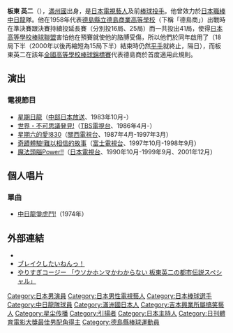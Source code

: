 {{粗劣翻譯}}
{{expand|time=2013-05-22T02:41:16+00:00}}
{{Infobox NPB player|
bgcolor1=#009|
bgcolor2=#006|
textcolor1=#fff|
textcolor2=#fff|
name=板東英二|
image=Eiji Bando 1959 Scan10006.jpg|
width=|
position=投手|
team=[[中日龍|中日龍]]|
number=14|
bats=右|
throws=右|
birthdate={{birth_date_and_age|1940|4|5|mf=y}}|
birthplace={{MCK}}[[安東省_(滿洲國)|安东省]][[虎林县|虎林县]]<br />（現・{{CHN}}[[黑龍江省|黑龍江省]][[虎林市|虎林市]]）|
debutdate=4月15日|
debutyear=1959年|
debutteam=中日龍|
statyear=1969年10月18日|
stat1label=[[勝投|勝-敗]]|
stat1value=77-65|
stat2label=[[防禦率|防禦率]]|
stat2value=2.89|
stat3label=三振|
stat3value=748|
teams=<nowiki></nowiki>
*[[德島縣立德島商業高等學校|德島縣立德島商業高等學校]]
*[[中日龍|中日龍]]（1958年～1969年）
}}
'''板東 英二'''（{{bd|1940年|4月5日|catIdx=Bando, Eiji}}），[[滿州國|滿州國]]出身，是[[日本|日本]][[電視藝人|電視藝人]]及前[[棒球|棒球]][[投手|投手]]。他曾效力於[[日本職棒|日本職棒]][[中日龍|中日龍]]隊。他在1958年{{link-ja|春季四國地區高等學校棒球大會|春季四国地区高等学校野球大会}}代表[[德島縣立德島商業高等學校|德島縣立德島商業高等學校]]（下稱「德島商」）出戰時在準決賽跟決賽持續投延長賽（分別投16局、25局）而一共投出41局，使得[[日本高等學校棒球聯盟|日本高等學校棒球聯盟]]害怕他在預賽就使他的胳膊受傷，所以他們於同年啟用了{{link-ja|延長和局重賽規定|延長引き分け再試合規定
|新的延長賽規則}}（18局下半（2000年以後再縮短為15局下半）結束時仍然[[平手|平手]]就終止，隔日{{link-ja|重賽|再試合}}），而板東英二在該年[[全國高等學校棒球錦標賽|全國高等學校棒球錦標賽]]代表德島商於{{link-ja|魚津對德島商延長18局平手重賽|魚津対徳島商延長18回引き分け再試合|準準決賽對上富山縣立魚津高等學校}}首度適用此規則。

== 演出 ==
=== 電視節目 ===
*[[星期日龍|星期日龍]]（[[中部日本放送|中部日本放送]]、1983年10月-）
*[[世界・不可思議発見!|世界・不可思議発見!]]（[[TBS電視台|TBS電視台]]、1986年4月-）
*[[星期六的愛!830|星期六的愛!830]]（[[關西電視台|關西電視台]]、1987年4月-1997年3月）
*[[奇蹟體驗!難以相信的故事|奇蹟體驗!難以相信的故事]]（[[富士電視台|富士電視台]]、1997年10月-1998年9月）
*[[魔法頭腦Power!!|魔法頭腦Power!!]]（[[日本電視台|日本電視台]]、1990年10月-1999年9月、2001年12月）

== 個人唱片 ==
=== 單曲 ===
*[[中日龍爭虎鬥!|中日龍爭虎鬥!]]（1974年）

== 外部連結 ==
*{{Official|http://bandoeiji.nucella.jp/}}
*[http://ameblo.jp/bando-eiji/ ブレイクしたいねんっ！] {{Wayback|url=http://ameblo.jp/bando-eiji/ |date=20200209075645 }}
*[http://www.tv-tokyo.co.jp/yarisugi/backnumber/080322/index.html やりすぎコージー 「ウソかホンマかわからない 板東英二の都市伝説スペシャル」] {{Wayback|url=http://www.tv-tokyo.co.jp/yarisugi/backnumber/080322/index.html |date=20160304102239 }}
{{日刊體育電影大獎最佳男配角獎}}
{{日本電影金像獎最佳男配角}}
{{Stardust Promotion}}

{{DEFAULTSORT:Bando, Eiji}}
[[Category:日本男演員|Category:日本男演員]]
[[Category:日本男性電視藝人|Category:日本男性電視藝人]]
[[Category:日本棒球選手|Category:日本棒球選手]]
[[Category:中日龍隊球員|Category:中日龍隊球員]]
[[Category:滿洲國日本人|Category:滿洲國日本人]]
[[Category:吉本興業所屬搞笑藝人|Category:吉本興業所屬搞笑藝人]]
[[Category:星尘传播|Category:星尘传播]]
[[Category:引揚者|Category:引揚者]]
[[Category:日本主持人|Category:日本主持人]]
[[Category:日刊體育電影大獎最佳男配角得主|Category:日刊體育電影大獎最佳男配角得主]]
[[Category:德島縣棒球運動員|Category:德島縣棒球運動員]]